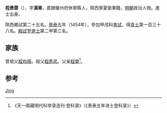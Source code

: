 '''程景雲'''（{{bd|1424年||？}}），字'''漢章'''，直隸徽州府休寧縣人，陝西寧夏衛軍籍，[[明朝|明朝]]政治人物。進士出身。

陝西鄉試第二十五名。[[景泰|景泰]]五年（1454年），參加甲戌科[[會試|會試]]，得[[貢士|貢士]]第一百三十八名。[[殿試|殿試]]登[[進士|進士]]第二甲第三名。

== 家族 ==
曾祖父[[程均用|程均用]]。祖父[[程彥武|程彥武]]。父亲[[程榮|程榮]]<ref>《天一阁藏明代科举录选刊·登科录》（《景泰五年进士登科录》）</ref>。

== 参考 ==
{{reflist}}
{{景泰五年甲戌科殿試金榜}}
{{Authority control}}
{{DEFAULTSORT:Cheng程}}
[[Category:程姓|Jing]]